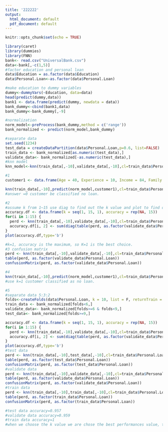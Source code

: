 ---
title: '222222'
output:
  html_document: default
  pdf_document: default
---

```{r setup, include=FALSE}
knitr::opts_chunk$set(echo = TRUE)
```
```{r}
library(caret)
library(dummies)
library(FNN)
bank<- read.csv("UniversalBank.csv")
data<-bank[,-c(1,5)]
#factor education and personal loan
data$Education = as.factor(data$Education)
data$Personal.Loan<-as.factor(data$Personal.Loan)

#make education to dummy variables
dummy<-dummyVars(~Education, data=data)
head(predict(dummy,data))
bank1 <- data.frame(predict(dummy, newdata = data))
bank_dummy<-cbind(bank1,data)
bank_dummy<-bank_dummy[,-9]

#normalization
norm_model<-preProcess(bank_dummy,method = c('range'))
bank_normalized <- predict(norm_model,bank_dummy)

#separate data
set.seed(1234)
test_data = createDataPartition(data$Personal.Loan,p=0.6, list=FALSE)
train_data <- bank_normalized[as.numeric(test_data),]
validate_data<- bank_normalized[-as.numeric(test_data),]
#knn model
knn_model<-knn(train_data[,-10],validate_data[,-10],cl=train_data$Personal.Loan,k=1,prob=TRUE)

#1
customer1 <- data.frame(Age = 40, Experience = 10, Income = 84, Family = 2, CCAvg = 2, Education.1 = 0, Education.2 = 1, Education.3 = 0, Mortgage = 0, Securities.Account = 0, CD.Account = 0, Online = 1, CreditCard = 1)

knn(train_data[,-10],predict(norm_model,customer1),cl=train_data$Personal.Loan,k=1,prob=TRUE)
#answer =0 customer be classified no loan.

#2
#assume k from 1~15 use diag to find out the k value and plot to find out the best k value.
accuracy.df <- data.frame(k = seq(1, 15, 1), accuracy = rep(NA, 15)) 
for(i in 1:15) { 
  perd <- knn(train_data[,-10],validate_data[,-10],cl=train_data$Personal.Loan,k=i)
  accuracy.df[i, 2] <- sum(diag(table(perd, as.factor(validate_data$Personal.Loan))))/nrow(validate_data)
} 
plot(accuracy.df,type='b')
```
```{r}
#k=1, accuracy is the maximum, so K=1 is the best choice.
#3 confusion matrix
perd <- knn(train_data[,-10],validate_data[,-10],cl=train_data$Personal.Loan,k=1) 
table(perd, as.factor(validate_data$Personal.Loan))
confusionMatrix(perd, as.factor(validate_data$Personal.Loan))

#4
knn(train_data[,-10],predict(norm_model,customer1),cl=train_data$Personal.Loan,k=1,prob=TRUE)
#use k=1 customer classified as no loan.

#5
#separate data 5:3:2
folds<-createFolds(data$Personal.Loan, k = 10, list = F, returnTrain = FALSE)
train_data <- bank_normalized[folds<6,]
validate_data<- bank_normalized[folds>=6 & folds<9,]
test_data<- bank_normalized[folds>=9,]

accuracy.df <- data.frame(k = seq(1, 15, 1), accuracy = rep(NA, 15)) 
for(i in 1:15) { 
  perd <- knn(train_data[,-10],validate_data[,-10],cl=train_data$Personal.Loan,k=i) 
  accuracy.df[i, 2] <- sum(diag(table(perd, as.factor(validate_data$Personal.Loan))))/nrow(validate_data)
} 
plot(accuracy.df,type='b')
#test data
perd <- knn(train_data[,-10],test_data[,-10],cl=train_data$Personal.Loan,k=1) 
table(perd, as.factor(test_data$Personal.Loan))
confusionMatrix(perd, as.factor(test_data$Personal.Loan))
#validate data
perd <- knn(train_data[,-10],validate_data[,-10],cl=train_data$Personal.Loan,k=1) 
table(perd, as.factor(validate_data$Personal.Loan))
confusionMatrix(perd, as.factor(validate_data$Personal.Loan))
#train data
perd <- knn(train_data[,-10],train_data[,-10],cl=train_data$Personal.Loan,k=1) 
table(perd, as.factor(train_data$Personal.Loan))
confusionMatrix(perd, as.factor(train_data$Personal.Loan))

#test data accuracy=0.957
#validate data accuracy=0.959
#train data accuracy=1
#when we choose the k value we are chose the best performances value, the train data participate in model training to fit the model. validate participate in model to find out the best performances model. test data don't participate model, it just to test the model's performances. so for accuracy train>validate>test.

```




